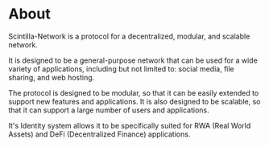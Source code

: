 # About

Scintilla-Network is a protocol for a decentralized, modular, and scalable network.

It is designed to be a general-purpose network that can be used for a wide variety of applications, including but not limited to: social media, file sharing, and web hosting.

The protocol is designed to be modular, so that it can be easily extended to support new features and applications. It is also designed to be scalable, so that it can support a large number of users and applications.

It's Identity system allows it to be specifically suited for RWA (Real World Assets) and DeFi (Decentralized Finance) applications.
